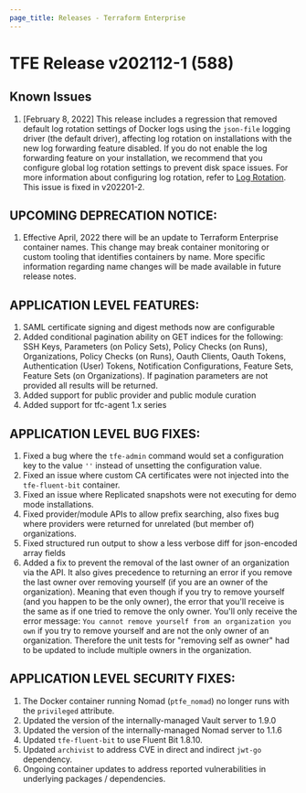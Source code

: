 ```yaml
---
page_title: Releases - Terraform Enterprise
---
```


# TFE Release v202112-1 (588)

## Known Issues

1. [February 8, 2022] This release includes a regression that removed default log rotation settings of Docker logs using the `json-file` logging driver (the default driver), affecting log rotation on installations with the new log forwarding feature disabled. If you do not enable the log forwarding feature on your installation, we recommend that you configure global log rotation settings to prevent disk space issues. For more information about configuring log rotation, refer to [Log Rotation](/enterprise/install/pre-install-checklist#log-rotation). This issue is fixed in v202201-2.

## UPCOMING DEPRECATION NOTICE:

1. Effective April, 2022 there will be an update to Terraform Enterprise container names. This change may break container monitoring or custom tooling that identifies containers by name. More specific information regarding name changes will be made available in future release notes.

## APPLICATION LEVEL FEATURES:

1. SAML certificate signing and digest methods now are configurable
1. Added conditional pagination ability on GET indices for the following: SSH Keys, Parameters (on Policy Sets), Policy Checks (on Runs), Organizations, Policy Checks (on Runs), Oauth Clients, Oauth Tokens, Authentication (User) Tokens, Notification Configurations, Feature Sets, Feature Sets (on Organizations). If pagination parameters are not provided all results will be returned.
1. Added support for public provider and public module curation
1. Added support for tfc-agent 1.x series

## APPLICATION LEVEL BUG FIXES:

1. Fixed a bug where the `tfe-admin` command would set a configuration key to the value `''` instead of unsetting the configuration value.
1. Fixed an issue where custom CA certificates were not injected into the `tfe-fluent-bit` container.
1. Fixed an issue where Replicated snapshots were not executing for demo mode installations.
1. Fixed provider/module APIs to allow prefix searching, also fixes bug where providers were returned for unrelated (but member of) organizations.
1. Fixed structured run output to show a less verbose diff for json-encoded array fields
1. Added a fix to prevent the removal of the last owner of an organization via the API. It also gives precedence to returning an error if you remove the last owner over removing yourself (if you are an owner of the organization). Meaning that even though if you try to remove yourself (and you happen to be the only owner), the error that you'll receive is the same as if one tried to remove the only owner. You'll only receive the error message: `You cannot remove yourself from an organization you own` if you try to remove yourself and are not the only owner of an organization.  Therefore the unit tests for "removing self as owner" had to be updated to include multiple owners in the organization.

## APPLICATION LEVEL SECURITY FIXES:

1. The Docker container running Nomad (`ptfe_nomad`) no longer runs with the `privileged` attribute.
1. Updated the version of the internally-managed Vault server to 1.9.0
1. Updated the version of the internally-managed Nomad server to 1.1.6
1. Updated `tfe-fluent-bit` to use Fluent Bit 1.8.10.
1. Updated `archivist` to address CVE in direct and indirect `jwt-go` dependency.
1. Ongoing container updates to address reported vulnerabilities in underlying packages / dependencies.
